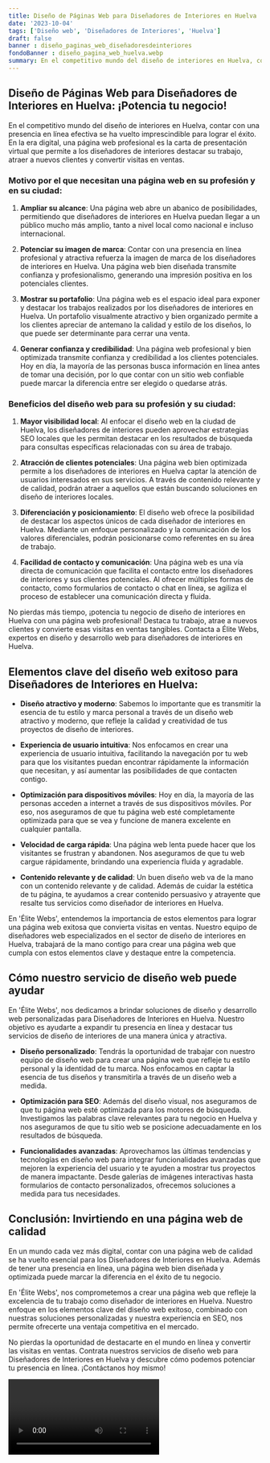 ```yaml
---
title: Diseño de Páginas Web para Diseñadores de Interiores en Huelva
date: '2023-10-04'
tags: ['Diseño web', 'Diseñadores de Interiores', 'Huelva']
draft: false
banner : diseño_paginas_web_diseñadoresdeinteriores
fondoBanner : diseño_pagina_web_huelva.webp
summary: En el competitivo mundo del diseño de interiores en Huelva, contar con una presencia en línea efectiva se ha vuelto imprescindible para lograr el éxito. En la era digital, una página web profesional es la carta de presentación virtual que permite a los diseñadores de interiores destacar su trabajo, atraer a nuevos clientes y convertir visitas en ventas.
---
```


## Diseño de Páginas Web para Diseñadores de Interiores en Huelva: ¡Potencia tu negocio!

En el competitivo mundo del diseño de interiores en Huelva, contar con una presencia en línea efectiva se ha vuelto imprescindible para lograr el éxito. En la era digital, una página web profesional es la carta de presentación virtual que permite a los diseñadores de interiores destacar su trabajo, atraer a nuevos clientes y convertir visitas en ventas.

### Motivo por el que necesitan una página web en su profesión y en su ciudad:

1. **Ampliar su alcance**: Una página web abre un abanico de posibilidades, permitiendo que diseñadores de interiores en Huelva puedan llegar a un público mucho más amplio, tanto a nivel local como nacional e incluso internacional.

2. **Potenciar su imagen de marca**: Contar con una presencia en línea profesional y atractiva refuerza la imagen de marca de los diseñadores de interiores en Huelva. Una página web bien diseñada transmite confianza y profesionalismo, generando una impresión positiva en los potenciales clientes.

3. **Mostrar su portafolio**: Una página web es el espacio ideal para exponer y destacar los trabajos realizados por los diseñadores de interiores en Huelva. Un portafolio visualmente atractivo y bien organizado permite a los clientes apreciar de antemano la calidad y estilo de los diseños, lo que puede ser determinante para cerrar una venta.

4. **Generar confianza y credibilidad**: Una página web profesional y bien optimizada transmite confianza y credibilidad a los clientes potenciales. Hoy en día, la mayoría de las personas busca información en línea antes de tomar una decisión, por lo que contar con un sitio web confiable puede marcar la diferencia entre ser elegido o quedarse atrás.

### Beneficios del diseño web para su profesión y su ciudad:

1. **Mayor visibilidad local**: Al enfocar el diseño web en la ciudad de Huelva, los diseñadores de interiores pueden aprovechar estrategias SEO locales que les permitan destacar en los resultados de búsqueda para consultas específicas relacionadas con su área de trabajo.

2. **Atracción de clientes potenciales**: Una página web bien optimizada permite a los diseñadores de interiores en Huelva captar la atención de usuarios interesados en sus servicios. A través de contenido relevante y de calidad, podrán atraer a aquellos que están buscando soluciones en diseño de interiores locales.

3. **Diferenciación y posicionamiento**: El diseño web ofrece la posibilidad de destacar los aspectos únicos de cada diseñador de interiores en Huelva. Mediante un enfoque personalizado y la comunicación de los valores diferenciales, podrán posicionarse como referentes en su área de trabajo.

4. **Facilidad de contacto y comunicación**: Una página web es una vía directa de comunicación que facilita el contacto entre los diseñadores de interiores y sus clientes potenciales. Al ofrecer múltiples formas de contacto, como formularios de contacto o chat en línea, se agiliza el proceso de establecer una comunicación directa y fluida.

No pierdas más tiempo, ¡potencia tu negocio de diseño de interiores en Huelva con una página web profesional! Destaca tu trabajo, atrae a nuevos clientes y convierte esas visitas en ventas tangibles. Contacta a Élite Webs, expertos en diseño y desarrollo web para diseñadores de interiores en Huelva.

<GifSeo />

<Cta />

## Elementos clave del diseño web exitoso para Diseñadores de Interiores en Huelva:

- **Diseño atractivo y moderno**: Sabemos lo importante que es transmitir la esencia de tu estilo y marca personal a través de un diseño web atractivo y moderno, que refleje la calidad y creatividad de tus proyectos de diseño de interiores.

- **Experiencia de usuario intuitiva**: Nos enfocamos en crear una experiencia de usuario intuitiva, facilitando la navegación por tu web para que los visitantes puedan encontrar rápidamente la información que necesitan, y así aumentar las posibilidades de que contacten contigo.

- **Optimización para dispositivos móviles**: Hoy en día, la mayoría de las personas acceden a internet a través de sus dispositivos móviles. Por eso, nos aseguramos de que tu página web esté completamente optimizada para que se vea y funcione de manera excelente en cualquier pantalla.

- **Velocidad de carga rápida**: Una página web lenta puede hacer que los visitantes se frustran y abandonen. Nos aseguramos de que tu web cargue rápidamente, brindando una experiencia fluida y agradable.

- **Contenido relevante y de calidad**: Un buen diseño web va de la mano con un contenido relevante y de calidad. Además de cuidar la estética de tu página, te ayudamos a crear contenido persuasivo y atrayente que resalte tus servicios como diseñador de interiores en Huelva.

En 'Élite Webs', entendemos la importancia de estos elementos para lograr una página web exitosa que convierta visitas en ventas. Nuestro equipo de diseñadores web especializados en el sector de diseño de interiores en Huelva, trabajará de la mano contigo para crear una página web que cumpla con estos elementos clave y destaque entre la competencia.

## Cómo nuestro servicio de diseño web puede ayudar

En 'Élite Webs', nos dedicamos a brindar soluciones de diseño y desarrollo web personalizadas para Diseñadores de Interiores en Huelva. Nuestro objetivo es ayudarte a expandir tu presencia en línea y destacar tus servicios de diseño de interiores de una manera única y atractiva.

- **Diseño personalizado**: Tendrás la oportunidad de trabajar con nuestro equipo de diseño web para crear una página web que refleje tu estilo personal y la identidad de tu marca. Nos enfocamos en captar la esencia de tus diseños y transmitirla a través de un diseño web a medida.

- **Optimización para SEO**: Además del diseño visual, nos aseguramos de que tu página web esté optimizada para los motores de búsqueda. Investigamos las palabras clave relevantes para tu negocio en Huelva y nos aseguramos de que tu sitio web se posicione adecuadamente en los resultados de búsqueda.

- **Funcionalidades avanzadas**: Aprovechamos las últimas tendencias y tecnologías en diseño web para integrar funcionalidades avanzadas que mejoren la experiencia del usuario y te ayuden a mostrar tus proyectos de manera impactante. Desde galerías de imágenes interactivas hasta formularios de contacto personalizados, ofrecemos soluciones a medida para tus necesidades.

## Conclusión: Invirtiendo en una página web de calidad

En un mundo cada vez más digital, contar con una página web de calidad se ha vuelto esencial para los Diseñadores de Interiores en Huelva. Además de tener una presencia en línea, una página web bien diseñada y optimizada puede marcar la diferencia en el éxito de tu negocio.

En 'Élite Webs', nos comprometemos a crear una página web que refleje la excelencia de tu trabajo como diseñador de interiores en Huelva. Nuestro enfoque en los elementos clave del diseño web exitoso, combinado con nuestras soluciones personalizadas y nuestra experiencia en SEO, nos permite ofrecerte una ventaja competitiva en el mercado.

No pierdas la oportunidad de destacarte en el mundo en línea y convertir las visitas en ventas. Contrata nuestros servicios de diseño web para Diseñadores de Interiores en Huelva y descubre cómo podemos potenciar tu presencia en línea. ¡Contáctanos hoy mismo!

<Video />

<CtaBot job='Diseñadores de Interiores' city='Huelva'/>

<Gmaps query='Huelva+españa+maps' />